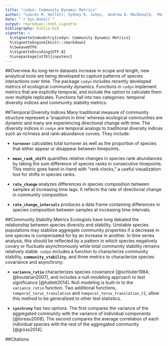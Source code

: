 ```yaml
---
title: "codyn: Community Dynamic Metrics"
author: "Lauren M. Hallett, Sydney K. Jones,  Andrew A. MacDonald,  Matthew B. Jones, Dan F. B. Flynn, Peter Slaughter, Corinna Gries, Scott L. Collins"
date: "`r Sys.Date()`"
output: rmarkdown::html_vignette
bibliography: biblio.bib
vignette: >
  %\VignetteIndexEntry{codyn: Community Dynamic Metrics}
  %\VignetteEngine{knitr::rmarkdown}
  %\SweaveUTF8
  %\VignetteEncoding{UTF-8}
  %\usepackage[utf8]{inputenc}
---
```


##Overview
As long-term datasets increase in scope and length, new analytical tools are being developed to capture patterns of species interactions over time. The package `codyn` includes recently developed metrics of ecological community dynamics. Functions in `codyn` implement metrics that are explicitly temporal, and include the option to calculate them over multiple replicates. Functions fall into two categories: temporal diversity indices and community stability metrics. 

##Temporal Diversity Indices
Many traditional measure of community structure represent a ‘snapshot in time’ whereas ecological communities are dynamic and many are experiencing directional change with time. The diversity indices in `codyn` are temporal analogs to traditional diversity indices such as richness and rank-abundance curves. They include:

- **`turnover`** calculates total turnover as well as the proportion of species that either appear or disappear between timepoints.

- **`mean_rank_shift`** quantifies relative changes in species rank abundances by taking the sum difference of species ranks in consecutive timepoints. This metric goes hand-in-hand with "rank clocks," a useful visualization tool for shifts in species ranks. 

- **`rate_change`** analyzes differences in species composition between samples at increasing time lags. It reflects the rate of directional change in community composition.

- **`rate_change_intervals`** produces a data frame containing differences in species composition between samples at increasing time intervals.

##Community Stability Metrics
Ecologists have long debated the relationship between species diversity and stability. Unstable species populations may stabilize aggregate community properties if a decrease in one species is compensated for by an increase in another. In time series analysis, this should be reflected by a pattern in which species negatively covary or fluctuate asynchronously while total community stability remains relatively stable. `codyn` includes a function to characterize community stability, **`community_stability`**, and three metrics to characterize species covariance and asynchrony:

- **`variance_ratio`** characterizes species covariance [@schluter1984; @houlahan2007], and includes a null-modeling approach to test significance [@hallett2014]. Null modeling is built-in to the `variance_ratio` function. Two additional functions, `temporal_torus_translation` and `temporal_torus_translation_CI`, allow this method to be generalized to other test statistics.

- **`synchrony`** has two options. The first compares the variance of the aggregated community with the variance of individual components [@loreau2008]. The second compares the average correlation of each individual species with the rest of the aggregated community [@gross2014].

##Citations


